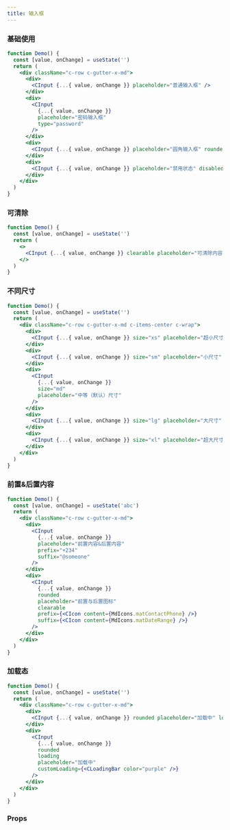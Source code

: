 ```yaml
---
title: 输入框
---
```


### 基础使用

```jsx live
function Demo() {
  const [value, onChange] = useState('')
  return (
    <div className="c-row c-gutter-x-md">
      <div>
        <CInput {...{ value, onChange }} placeholder="普通输入框" />
      </div>
      <div>
        <CInput
          {...{ value, onChange }}
          placeholder="密码输入框"
          type="password"
        />
      </div>
      <div>
        <CInput {...{ value, onChange }} placeholder="圆角输入框" rounded />
      </div>
      <div>
        <CInput {...{ value, onChange }} placeholder="禁用状态" disabled />
      </div>
    </div>
  )
}
```

### 可清除

```jsx live
function Demo() {
  const [value, onChange] = useState('')
  return (
    <>
      <CInput {...{ value, onChange }} clearable placeholder="可清除内容" />
    </>
  )
}
```

### 不同尺寸

```jsx live
function Demo() {
  const [value, onChange] = useState('')
  return (
    <div className="c-row c-gutter-x-md c-items-center c-wrap">
      <div>
        <CInput {...{ value, onChange }} size="xs" placeholder="超小尺寸" />
      </div>
      <div>
        <CInput {...{ value, onChange }} size="sm" placeholder="小尺寸" />
      </div>
      <div>
        <CInput
          {...{ value, onChange }}
          size="md"
          placeholder="中等（默认）尺寸"
        />
      </div>
      <div>
        <CInput {...{ value, onChange }} size="lg" placeholder="大尺寸" />
      </div>
      <div>
        <CInput {...{ value, onChange }} size="xl" placeholder="超大尺寸" />
      </div>
    </div>
  )
}
```

### 前置&后置内容

```jsx live
function Demo() {
  const [value, onChange] = useState('abc')
  return (
    <div className="c-row c-gutter-x-md">
      <div>
        <CInput
          {...{ value, onChange }}
          placeholder="前置内容&后置内容"
          prefix="+234"
          suffix="@someone"
        />
      </div>
      <div>
        <CInput
          {...{ value, onChange }}
          rounded
          placeholder="前置与后置图标"
          clearable
          prefix={<CIcon content={MdIcons.matContactPhone} />}
          suffix={<CIcon content={MdIcons.matDateRange} />}
        />
      </div>
    </div>
  )
}
```

### 加载态

```jsx live
function Demo() {
  const [value, onChange] = useState('')
  return (
    <div className="c-row c-gutter-x-md">
      <div>
        <CInput {...{ value, onChange }} rounded placeholder="加载中" loading />
      </div>
      <div>
        <CInput
          {...{ value, onChange }}
          rounded
          loading
          placeholder="加载中"
          customLoading={<CLoadingBar color="purple" />}
        />
      </div>
    </div>
  )
}
```

### Props

<PropTable name="CInput" typeWidth="300px" />
